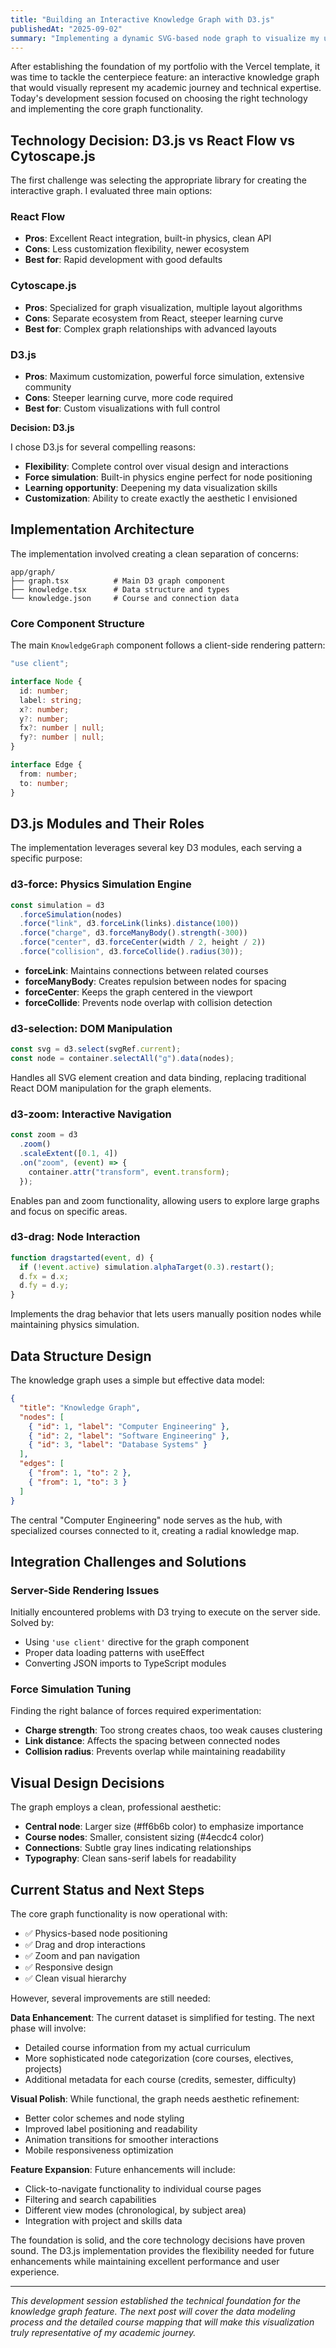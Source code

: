 ```yaml
---
title: "Building an Interactive Knowledge Graph with D3.js"
publishedAt: "2025-09-02"
summary: "Implementing a dynamic SVG-based node graph to visualize my university coursework and technical skills using D3.js force simulation."
---
```


After establishing the foundation of my portfolio with the Vercel template, it was time to tackle the centerpiece feature: an interactive knowledge graph that would visually represent my academic journey and technical expertise. Today's development session focused on choosing the right technology and implementing the core graph functionality.

## Technology Decision: D3.js vs React Flow vs Cytoscape.js

The first challenge was selecting the appropriate library for creating the interactive graph. I evaluated three main options:

### React Flow

- **Pros**: Excellent React integration, built-in physics, clean API
- **Cons**: Less customization flexibility, newer ecosystem
- **Best for**: Rapid development with good defaults

### Cytoscape.js

- **Pros**: Specialized for graph visualization, multiple layout algorithms
- **Cons**: Separate ecosystem from React, steeper learning curve
- **Best for**: Complex graph relationships with advanced layouts

### D3.js

- **Pros**: Maximum customization, powerful force simulation, extensive community
- **Cons**: Steeper learning curve, more code required
- **Best for**: Custom visualizations with full control

**Decision: D3.js**

I chose D3.js for several compelling reasons:

- **Flexibility**: Complete control over visual design and interactions
- **Force simulation**: Built-in physics engine perfect for node positioning
- **Learning opportunity**: Deepening my data visualization skills
- **Customization**: Ability to create exactly the aesthetic I envisioned

## Implementation Architecture

The implementation involved creating a clean separation of concerns:

```
app/graph/
├── graph.tsx          # Main D3 graph component
├── knowledge.tsx      # Data structure and types
└── knowledge.json     # Course and connection data
```

### Core Component Structure

The main `KnowledgeGraph` component follows a client-side rendering pattern:

```typescript
"use client";

interface Node {
  id: number;
  label: string;
  x?: number;
  y?: number;
  fx?: number | null;
  fy?: number | null;
}

interface Edge {
  from: number;
  to: number;
}
```

## D3.js Modules and Their Roles

The implementation leverages several key D3 modules, each serving a specific purpose:

### d3-force: Physics Simulation Engine

```typescript
const simulation = d3
  .forceSimulation(nodes)
  .force("link", d3.forceLink(links).distance(100))
  .force("charge", d3.forceManyBody().strength(-300))
  .force("center", d3.forceCenter(width / 2, height / 2))
  .force("collision", d3.forceCollide().radius(30));
```

- **forceLink**: Maintains connections between related courses
- **forceManyBody**: Creates repulsion between nodes for spacing
- **forceCenter**: Keeps the graph centered in the viewport
- **forceCollide**: Prevents node overlap with collision detection

### d3-selection: DOM Manipulation

```typescript
const svg = d3.select(svgRef.current);
const node = container.selectAll("g").data(nodes);
```

Handles all SVG element creation and data binding, replacing traditional React DOM manipulation for the graph elements.

### d3-zoom: Interactive Navigation

```typescript
const zoom = d3
  .zoom()
  .scaleExtent([0.1, 4])
  .on("zoom", (event) => {
    container.attr("transform", event.transform);
  });
```

Enables pan and zoom functionality, allowing users to explore large graphs and focus on specific areas.

### d3-drag: Node Interaction

```typescript
function dragstarted(event, d) {
  if (!event.active) simulation.alphaTarget(0.3).restart();
  d.fx = d.x;
  d.fy = d.y;
}
```

Implements the drag behavior that lets users manually position nodes while maintaining physics simulation.

## Data Structure Design

The knowledge graph uses a simple but effective data model:

```json
{
  "title": "Knowledge Graph",
  "nodes": [
    { "id": 1, "label": "Computer Engineering" },
    { "id": 2, "label": "Software Engineering" },
    { "id": 3, "label": "Database Systems" }
  ],
  "edges": [
    { "from": 1, "to": 2 },
    { "from": 1, "to": 3 }
  ]
}
```

The central "Computer Engineering" node serves as the hub, with specialized courses connected to it, creating a radial knowledge map.

## Integration Challenges and Solutions

### Server-Side Rendering Issues

Initially encountered problems with D3 trying to execute on the server side. Solved by:

- Using `'use client'` directive for the graph component
- Proper data loading patterns with useEffect
- Converting JSON imports to TypeScript modules

### Force Simulation Tuning

Finding the right balance of forces required experimentation:

- **Charge strength**: Too strong creates chaos, too weak causes clustering
- **Link distance**: Affects the spacing between connected nodes
- **Collision radius**: Prevents overlap while maintaining readability

## Visual Design Decisions

The graph employs a clean, professional aesthetic:

- **Central node**: Larger size (#ff6b6b color) to emphasize importance
- **Course nodes**: Smaller, consistent sizing (#4ecdc4 color)
- **Connections**: Subtle gray lines indicating relationships
- **Typography**: Clean sans-serif labels for readability

## Current Status and Next Steps

The core graph functionality is now operational with:

- ✅ Physics-based node positioning
- ✅ Drag and drop interactions
- ✅ Zoom and pan navigation
- ✅ Responsive design
- ✅ Clean visual hierarchy

However, several improvements are still needed:

**Data Enhancement**: The current dataset is simplified for testing. The next phase will involve:

- Detailed course information from my actual curriculum
- More sophisticated node categorization (core courses, electives, projects)
- Additional metadata for each course (credits, semester, difficulty)

**Visual Polish**: While functional, the graph needs aesthetic refinement:

- Better color schemes and node styling
- Improved label positioning and readability
- Animation transitions for smoother interactions
- Mobile responsiveness optimization

**Feature Expansion**: Future enhancements will include:

- Click-to-navigate functionality to individual course pages
- Filtering and search capabilities
- Different view modes (chronological, by subject area)
- Integration with project and skills data

The foundation is solid, and the core technology decisions have proven sound. The D3.js implementation provides the flexibility needed for future enhancements while maintaining excellent performance and user experience.

---

_This development session established the technical foundation for the knowledge graph feature. The next post will cover the data modeling process and the detailed course mapping that will make this visualization truly representative of my academic journey._
